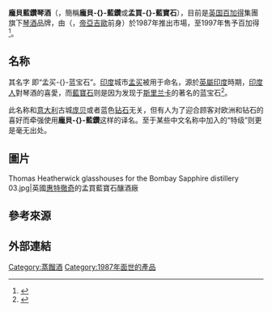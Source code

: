 {{noteTA
|G1=UK Places
|1=zh-cn:金酒; zh-tw:琴酒; zh-hk:氈酒;
|2=zh-cn:庞贝蓝钻; zh-tw:龐貝藍鑽; zh-hk:孟買藍寶石;
}}
{{Infobox Beverage
|name         = 龐貝藍鑽琴酒<br />Bombay Sapphire
|image        = [[Image:Bombay-sapphire.jpg|80px]]
|type         = [[琴酒|琴酒]]
|abv          = 40%（英國、加拿大、澳洲）<br />47%（美國、出口）
|proof        = 80（英國、加拿大、澳洲）<br />94（美國、出口）
|manufacturer = Bombay Spirits Co., Ltd.
|distributor  = [[百加得|百加得]]集團
|origin       = [[英國|英國]]
|introduced   = 1987年
|discontinued =
|colour       = 無色
|flavour      =
|variants     =
|related      = Bombay Original Dry
| website     = [http://www.bombaysapphire.com/ bombaysapphire.com]
}}
'''龐貝藍鑽琴酒'''（{{lang-en|Bombay Sapphire}}，簡稱'''龐貝-{}-藍鑽'''或'''孟買-{}-藍寶石'''），目前是[[英国|英国]][[百加得|百加得]]集團旗下[[琴酒|琴酒]]品牌，由{{link-en|國際釀酒集團|International Distillers & Vintners}}（{{lang|en|IDV}}，[[帝亞吉歐|帝亞吉歐]]前身）於1987年推出市場，至1997年售予百加得<ref>{{Cite web |url=http://www.grovesandwhitnall.co.uk/gj-distillers-warrington/ |title=存档副本 |access-date=2015-09-23 |archive-url=https://web.archive.org/web/20151208041747/http://www.grovesandwhitnall.co.uk/gj-distillers-warrington/ |archive-date=2015-12-08 |dead-url=yes }}</ref>。

==名称==
其名字 {{lang|en|'''Bombay Sapphire'''}} 即“孟买-{}-蓝宝石”。[[印度|印度]]城市[[孟买|孟买]]被用于命名，源於[[英屬印度|英屬印度]]時期，[[印度人|印度人]]對琴酒的喜愛，而[[藍寶石|藍寶石]]则是因为发现于[[斯里兰卡|斯里兰卡]]的著名的{{link-en|孟買之星|Star of Bombay}}蓝宝石<ref name="bacardilimited1">{{Cite web |url=http://www.bacardilimited.com/our-brands/bombay-sapphire-gin |title=Bombay Sapphire |access-date=2015-09-23 |archive-date=2012-01-23 |archive-url=https://web.archive.org/web/20120123122440/http://www.bacardilimited.com/our-brands/bombay-sapphire-gin |dead-url=no }}</ref>。

此名称和[[意大利|意大利]]古城[[庞贝|庞贝]]或者蓝色[[钻石|钻石]]无关，但有人为了迎合顾客对欧洲和钻石的喜好而牵强使用'''龐貝-{}-藍鑽'''这样的译名。至于某些中文名称中加入的“特级”则更是毫无出处。

==圖片==
<gallery mode=packed heights=150px style="text-align:left">
Thomas Heatherwick glasshouses for the Bombay Sapphire distillery 03.jpg|英國[[惠特徹奇_(漢普郡)|惠特徹奇]]的孟買藍寶石釀酒廠
</gallery>

==參考來源==
{{reflist}}

==外部連結==
{{commonscat-inline|Bombay Sapphire}}

[[Category:蒸餾酒|Category:蒸餾酒]]
[[Category:1987年面世的產品|Category:1987年面世的產品]]